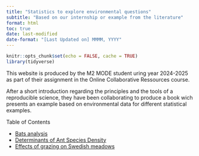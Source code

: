 ```yaml
---
title: "Statistics to explore environmental questions"
subtitle: "Based on our internship or example from the literature"
format: html
toc: true
date: last-modified
date-format: "[Last Updated on] MMMM, YYYY"
---
```


```r
knitr::opts_chunk$set(echo = FALSE, cache = TRUE)
library(tidyverse)
```



This website is produced by the M2 MODE student uring year 2024-2025 as part of their assignment in the Online Collaborative Ressources course.

After a short introduction regarding the principles and the tools of a reproducible science, they have been collaborating to produce a book wich presents an example based on environmental data for different statistical examples.

Table of Contents 

* [Bats analysis](fichier_r.html)
* [Determinants of Ant Species Density](Determinants_ant_diversity.html)
* [Effects of grazing on Swedish meadows](OCR_pollen.html)

<!-- * [Linear modelling in ecology](linear_modelling.html) -->
<!-- * [Mixed models in Ecology](Mixed_models.html) -->
<!-- * [Dependent Data](chapter_dependance.html) -->
<!-- * [Matrix models and applications in ecology](Matrix.html) -->
<!-- * [Ordinary Differential Equations and their application in Ecology](Chap_ODE.html) -->
<!-- * [Resampling methods](r_chapter_boostrapping_resampling.html) -->
<!-- * [Bayesian models](bayesian_modeles.html) -->
